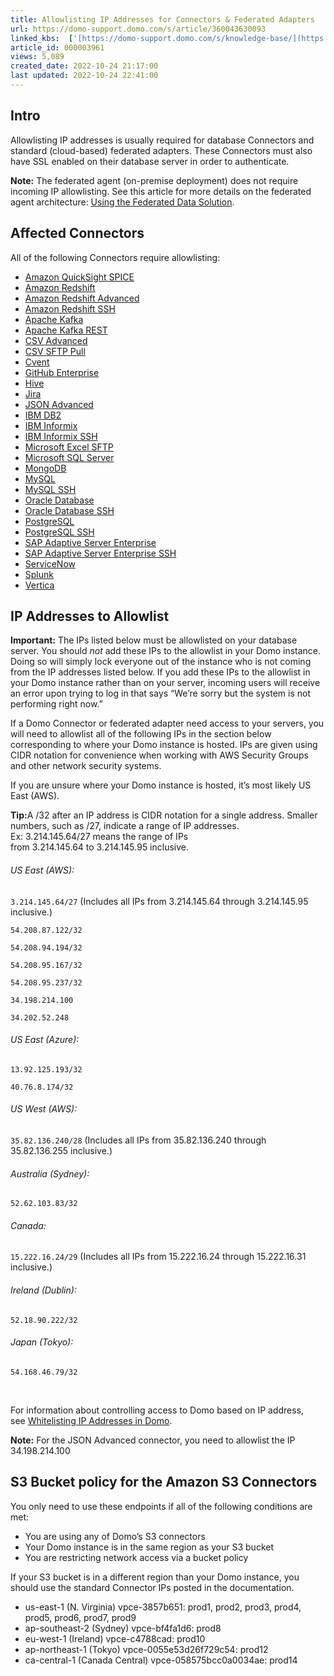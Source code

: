 ```yaml
---
title: Allowlisting IP Addresses for Connectors & Federated Adapters
url: https://domo-support.domo.com/s/article/360043630093
linked_kbs:  ['[https://domo-support.domo.com/s/knowledge-base/](https://domo-support.domo.com/s/knowledge-base/)', '[https://domo-support.domo.com/s/](https://domo-support.domo.com/s/)', '[https://domo-support.domo.com/s/topic/0TO5w000000ZammGAC](https://domo-support.domo.com/s/topic/0TO5w000000ZammGAC)', '[https://domo-support.domo.com/s/topic/0TO5w000000ZanLGAS](https://domo-support.domo.com/s/topic/0TO5w000000ZanLGAS)', '[https://domo-support.domo.com/s/topic/0TO5w000000ZaoyGAC](https://domo-support.domo.com/s/topic/0TO5w000000ZaoyGAC)', '[https://domo-support.domo.com/s/article/360042932974](https://domo-support.domo.com/s/article/360042932974)', '[https://domo-support.domo.com/s/article/360043436013](https://domo-support.domo.com/s/article/360043436013)', '[https://domo-support.domo.com/s/article/360043436053](https://domo-support.domo.com/s/article/360043436053)', '[https://domo-support.domo.com/s/article/360043436033](https://domo-support.domo.com/s/article/360043436033)', '[https://domo-support.domo.com/s/article/360042931614](https://domo-support.domo.com/s/article/360042931614)', '[https://domo-support.domo.com/s/article/360042930534](https://domo-support.domo.com/s/article/360042930534)', '[https://domo-support.domo.com/s/article/360043433113](https://domo-support.domo.com/s/article/360043433113)', '[https://domo-support.domo.com/s/article/360043436513](https://domo-support.domo.com/s/article/360043436513)', '[https://domo-support.domo.com/s/article/360042931894](https://domo-support.domo.com/s/article/360042931894)', '[https://domo-support.domo.com/s/article/360042930554](https://domo-support.domo.com/s/article/360042930554)', '[https://domo-support.domo.com/s/article/7963308557463](https://domo-support.domo.com/s/article/7963308557463)', '[https://domo-support.domo.com/s/article/360042931694](https://domo-support.domo.com/s/article/360042931694)', '[https://domo-support.domo.com/s/article/360043434973](https://domo-support.domo.com/s/article/360043434973)', '[https://domo-support.domo.com/s/article/360042932034](https://domo-support.domo.com/s/article/360042932034)', '[https://domo-support.domo.com/s/article/360043436113](https://domo-support.domo.com/s/article/360043436113)', '[https://domo-support.domo.com/s/article/360043433393](https://domo-support.domo.com/s/article/360043433393)', '[https://domo-support.domo.com/s/article/360043433413](https://domo-support.domo.com/s/article/360043433413)', '[https://domo-support.domo.com/s/article/360042932074](https://domo-support.domo.com/s/article/360042932074)', '[https://domo-support.domo.com/s/article/360043436173](https://domo-support.domo.com/s/article/360043436173)', '[https://domo-support.domo.com/s/article/360042931734](https://domo-support.domo.com/s/article/360042931734)', '[https://domo-support.domo.com/s/article/360043436193](https://domo-support.domo.com/s/article/360043436193)', '[https://domo-support.domo.com/s/article/360043436213](https://domo-support.domo.com/s/article/360043436213)', '[https://domo-support.domo.com/s/article/360043436233](https://domo-support.domo.com/s/article/360043436233)', '[https://domo-support.domo.com/s/article/360043436253](https://domo-support.domo.com/s/article/360043436253)', '[https://domo-support.domo.com/s/article/360043436273](https://domo-support.domo.com/s/article/360043436273)', '[https://domo-support.domo.com/s/article/360042931754](https://domo-support.domo.com/s/article/360042931754)', '[https://domo-support.domo.com/s/article/360043436293](https://domo-support.domo.com/s/article/360043436293)', '[https://domo-support.domo.com/s/article/360042931774](https://domo-support.domo.com/s/article/360042931774)', '[https://domo-support.domo.com/s/article/360042929094](https://domo-support.domo.com/s/article/360042929094)', '[https://domo-support.domo.com/s/article/360042929114](https://domo-support.domo.com/s/article/360042929114)', '[https://domo-support.domo.com/s/article/360042931874](https://domo-support.domo.com/s/article/360042931874)', '[https://domo-support.domo.com/s/article/360043439173](https://domo-support.domo.com/s/article/360043439173)', '[https://domo-support.domo.com/s/article/360043630093](https://domo-support.domo.com/s/article/360043630093)', '[https://domo-support.domo.com/s/topic/0TO5w000000ZaoyGAC/general-connect-info](https://domo-support.domo.com/s/topic/0TO5w000000ZaoyGAC/general-connect-info)', '[https://domo-support.domo.com/s/article/360043429933](https://domo-support.domo.com/s/article/360043429933)', '[https://domo-support.domo.com/s/article/360043429953](https://domo-support.domo.com/s/article/360043429953)', '[https://domo-support.domo.com/s/article/360042925494](https://domo-support.domo.com/s/article/360042925494)', '[https://domo-support.domo.com/s/article/4408174643607](https://domo-support.domo.com/s/article/4408174643607)', '[https://domo-support.domo.com/s/article/360043429913](https://domo-support.domo.com/s/article/360043429913)', '[https://domo-support.domo.com/s/login/](https://domo-support.domo.com/s/login/)']
article_id: 000003961
views: 5,089
created_date: 2022-10-24 21:17:00
last updated: 2022-10-24 22:41:00
---
```




Intro
-----


Allowlisting IP addresses is usually required for database Connectors and standard (cloud-based) federated adapters. These Connectors must also have SSL enabled on their database server in order to authenticate.







**Note:** The federated agent (on-premise deployment) does not require incoming IP allowlisting. See this article for more details on the federated agent architecture: [Using the Federated Data Solution](/s/article/360042932974).



Affected Connectors
-------------------


All of the following Connectors require allowlisting:


* [Amazon QuickSight SPICE](/s/article/360043436013)
* [Amazon Redshift](/s/article/360043436053 "Amazon Redshift Connector")
* [Amazon Redshift Advanced](/s/article/360043436033 "Amazon Redshift Advanced Connector")
* [Amazon Redshift SSH](/s/article/360042931614 "Amazon Redshift SSH Connector")
* [Apache Kafka](/s/article/360042930534 "Apache Kafka Connector")
* [Apache Kafka REST](/s/article/360043433113 "Apache Kafka REST Connector")
* [CSV Advanced](/s/article/360043436513 "https://knowledge.domo.com/Connect/Connecting_to_Data_with_Connectors/Configuring_Each_Connector/Connectors_for_File_Retrieval/CSV_Advanced_Connector")
* [CSV SFTP Pull](/s/article/360042931894 "https://knowledge.domo.com/Connect/Connecting_to_Data_with_Connectors/Configuring_Each_Connector/Connectors_for_File_Retrieval/CSV_SFTP_Pull_Connector")
* [Cvent](/s/article/360042930554 "https://knowledge.domo.com/Connect/Connecting_to_Data_with_Connectors/Configuring_Each_Connector/Connectors_for_Communication/Cvent_Connector")
* [GitHub Enterprise](/s/article/7963308557463)
* [Hive](/s/article/360042931694 "Hive Connector")
* [Jira](/s/article/360043434973)
* [JSON Advanced](/s/article/360042932034)
* [IBM DB2](/s/article/360043436113 "IBM DB2 Connector")
* [IBM Informix](/s/article/360043433393 "IBM Informix Connector")
* [IBM Informix SSH](/s/article/360043433413 "IBM Informix SSH Connector")
* [Microsoft Excel SFTP](/s/article/360042932074 "https://knowledge.domo.com/Connect/Connecting_to_Data_with_Connectors/Configuring_Each_Connector/Connectors_for_File_Retrieval/Microsoft_Excel_SFTP_Connector")
* [Microsoft SQL Server](/s/article/360043436173 "Microsoft SQL Server Connector")
* [MongoDB](/s/article/360042931734 "MongoDB Connector")
* [MySQL](/s/article/360043436193 "MySQL Connector")
* [MySQL SSH](/s/article/360043436213 "MySQL SSH Connector")
* [Oracle Database](/s/article/360043436233 "Oracle Database Connector")
* [Oracle Database SSH](/s/article/360043436253 "Oracle Database SSH Connector")
* [PostgreSQL](/s/article/360043436273 "PostgreSQL Connector")
* [PostgreSQL SSH](/s/article/360042931754 "PostgreSQL SSH Connector")
* [SAP Adaptive Server Enterprise](/s/article/360043436293 "SAP Adaptive Server Enterprise Connector")
* [SAP Adaptive Server Enterprise SSH](/s/article/360042931774 "SAP Adaptive Server Enterprise SSH Connector")
* [ServiceNow](/s/article/360042929094)
* [Splunk](/s/article/360042929114 "https://knowledge.domo.com/Connect/Connecting_to_Data_with_Connectors/Configuring_Each_Connector/Connectors_for_IT/Splunk_Connector")
* [Vertica](/s/article/360042931874 "Vertica Connector")


IP Addresses to Allowlist
-------------------------


**Important:** The IPs listed below must be allowlisted on your database server. You should *not* add these IPs to the allowlist in your Domo instance. Doing so will simply lock everyone out of the instance who is not coming from the IP addresses listed below. If you add these IPs to the allowlist in your Domo instance rather than on your server, incoming users will receive an error upon trying to log in that says "We're sorry but the system is not performing right now."


If a Domo Connector or federated adapter need access to your servers, you will need to allowlist all of the following IPs in the section below corresponding to where your Domo instance is hosted. IPs are given using CIDR notation for convenience when working with AWS Security Groups and other network security systems.


If you are unsure where your Domo instance is hosted, it's most likely US East (AWS).




 


**Tip:**A /32 after an IP address is CIDR notation for a single address. Smaller numbers, such as /27, indicate a range of IP addresses.  
Ex: 3.214.145.64/27 means the range of IPs from 3.214.145.64 to 3.214.145.95 inclusive.



###### US East (AWS):


`3.214.145.64/27` (Includes all IPs from 3.214.145.64 through 3.214.145.95 inclusive.)


`54.208.87.122/32`


`54.208.94.194/32`


`54.208.95.167/32`


`54.208.95.237/32`


`34.198.214.100`


`34.202.52.248`


###### US East (Azure):


`13.92.125.193/32`


`40.76.8.174/32`


###### US West (AWS):


`35.82.136.240/28` (Includes all IPs from 35.82.136.240 through 35.82.136.255 inclusive.)


###### Australia (Sydney):


`52.62.103.83/32`


###### Canada:


`15.222.16.24/29` (Includes all IPs from 15.222.16.24 through 15.222.16.31 inclusive.)


###### Ireland (Dublin):


`52.18.90.222/32`


###### Japan (Tokyo):


`54.168.46.79/32`


 


For information about controlling access to Domo based on IP address, see [Whitelisting IP Addresses in Domo](/s/article/360043439173 "Whitelisting IP Addresses in Domo").







**Note:** For the JSON Advanced connector, you need to allowlist the IP 34.198.214.100



S3 Bucket policy for the Amazon S3 Connectors
---------------------------------------------


You only need to use these endpoints if all of the following conditions are met:


* You are using any of Domo's S3 connectors
* Your Domo instance is in the same region as your S3 bucket
* You are restricting network access via a bucket policy


If your S3 bucket is in a different region than your Domo instance, you should use the standard Connector IPs posted in the documentation.


* us-east-1 (N. Virginia) vpce-3857b651: prod1, prod2, prod3, prod4, prod5, prod6, prod7, prod9
* ap-southeast-2 (Sydney) vpce-bf4fa1d6: prod8
* eu-west-1 (Ireland) vpce-c4788cad: prod10
* ap-northeast-1 (Tokyo) vpce-0055e53d26f729c54: prod12
* ca-central-1 (Canada Central) vpce-058575bcc0a0034ae: prod14
